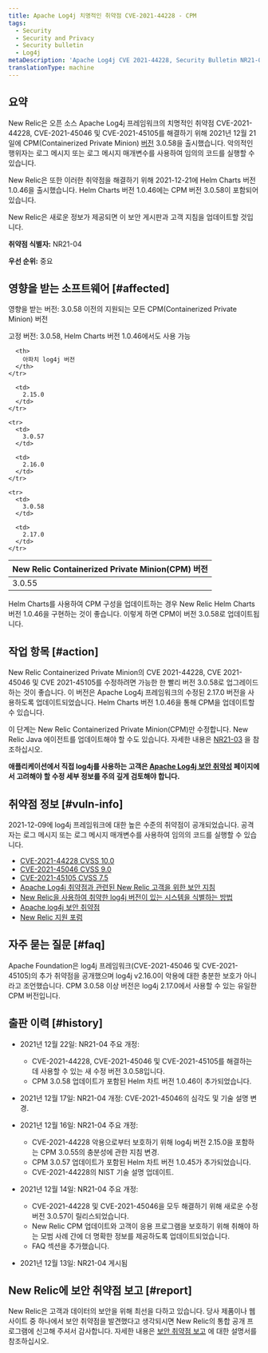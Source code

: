 ```yaml
---
title: Apache Log4j 치명적인 취약점 CVE-2021-44228 - CPM
tags:
  - Security
  - Security and Privacy
  - Security bulletin
  - Log4j
metaDescription: 'Apache Log4j CVE 2021-44228, Security Bulletin NR21-04 (Containerized Private Minions)'
translationType: machine
---
```


## 요약

New Relic은 오픈 소스 Apache Log4j 프레임워크의 치명적인 취약점 CVE-2021-44228, CVE-2021-45046 및 CVE-2021-45105를 해결하기 위해 2021년 12월 21일에 CPM(Containerized Private Minion) [버전](/docs/release-notes/synthetics-release-notes/containerized-private-minions-release-notes/containerized-private-minion-cpm-3058/) 3.0.58을 출시했습니다. 악의적인 행위자는 로그 메시지 또는 로그 메시지 매개변수를 사용하여 임의의 코드를 실행할 수 있습니다.

New Relic은 또한 이러한 취약점을 해결하기 위해 2021-12-21에 Helm Charts 버전 1.0.46을 출시했습니다. Helm Charts 버전 1.0.46에는 CPM 버전 3.0.58이 포함되어 있습니다.

New Relic은 새로운 정보가 제공되면 이 보안 게시판과 고객 지침을 업데이트할 것입니다.

**취약점 식별자:** NR21-04

**우선 순위:** 중요

## 영향을 받는 소프트웨어 [#affected]

영향을 받는 버전: 3.0.58 이전의 지원되는 모든 CPM(Containerized Private Minion) 버전

고정 버전: 3.0.58, Helm Charts 버전 1.0.46에서도 사용 가능

<table>
  <thead>
    <tr>
      <th>
        New Relic Containerized Private Minion(CPM) 버전
      </th>

      <th>
        아파치 log4j 버전
      </th>
    </tr>
  </thead>

  <tbody>
    <tr>
      <td>
        3.0.55
      </td>

      <td>
        2.15.0
      </td>
    </tr>

    <tr>
      <td>
        3.0.57
      </td>

      <td>
        2.16.0
      </td>
    </tr>

    <tr>
      <td>
        3.0.58
      </td>

      <td>
        2.17.0
      </td>
    </tr>
  </tbody>
</table>

Helm Charts를 사용하여 CPM 구성을 업데이트하는 경우 New Relic Helm Charts 버전 1.0.46을 구현하는 것이 좋습니다. 이렇게 하면 CPM이 버전 3.0.58로 업데이트됩니다.

## 작업 항목 [#action]

New Relic Containerized Private Minion의 CVE 2021-44228, CVE 2021-45046 및 CVE 2021-45105를 수정하려면 가능한 한 빨리 버전 3.0.58로 업그레이드하는 것이 좋습니다. 이 버전은 Apache Log4j 프레임워크의 수정된 2.17.0 버전을 사용하도록 업데이트되었습니다. Helm Charts 버전 1.0.46을 통해 CPM을 업데이트할 수 있습니다.

이 단계는 New Relic Containerized Private Minion(CPM)만 수정합니다. New Relic Java 에이전트를 업데이트해야 할 수도 있습니다. 자세한 내용은 [NR21-03](/docs/security/new-relic-security/security-bulletins/security-bulletin-nr21-03) 을 참조하십시오.

**애플리케이션에서 직접 log4j를 사용하는 고객은 [Apache Log4j 보안 취약성](https://logging.apache.org/log4j/2.x/security.html) 페이지에서 고려해야 할 수정 세부 정보를 주의 깊게 검토해야 합니다.**

## 취약점 정보 [#vuln-info]

2021-12-09에 log4j 프레임워크에 대한 높은 수준의 취약점이 공개되었습니다. 공격자는 로그 메시지 또는 로그 메시지 매개변수를 사용하여 임의의 코드를 실행할 수 있습니다.

* [CVE-2021-44228 CVSS 10.0](https://cve.mitre.org/cgi-bin/cvename.cgi?name=CVE-2021-44228)
* [CVE-2021-45046 CVSS 9.0](https://cve.mitre.org/cgi-bin/cvename.cgi?name=CVE-2021-45046)
* [CVE-2021-45105 CVSS 7.5](https://cve.mitre.org/cgi-bin/cvename.cgi?name=CVE-2021-45105)
* [Apache Log4j 취약점과 관련된 New Relic 고객을 위한 보안 지침](https://newrelic.com/blog/nerdlog/security-guidance-for-log4j)
* [New Relic을 사용하여 취약한 log4j 버전이 있는 시스템을 식별하는 방법](https://newrelic.com/blog/how-to-relic/new-relic-log4j-detection)
* [Apache log4j 보안 취약점](https://logging.apache.org/log4j/2.x/security.html)
* [New Relic 지원 포럼](https://discuss.newrelic.com/t/log4j-zero-day-vulnerability-and-the-new-relic-java-agent/170322)

## 자주 묻는 질문 [#faq]

<CollapserGroup>
  <Collapser
    id="357-update"
    title="이미 CPM 3.0.55로 업데이트했습니다. 3.0.58로 업데이트해야 합니까?"
  >
    Apache Foundation은 log4j 프레임워크(CVE-2021-45046 및 CVE-2021-45105)의 추가 취약점을 공개했으며 log4j v2.16.0이 악용에 대한 충분한 보호가 아니라고 조언했습니다. CPM 3.0.58 이상 버전은 log4j 2.17.0에서 사용할 수 있는 유일한 CPM 버전입니다.
  </Collapser>
</CollapserGroup>

## 출판 이력 [#history]

* 2021년 12월 22일: NR21-04 주요 개정:

  * CVE-2021-44228, CVE-2021-45046 및 CVE-2021-45105를 해결하는 데 사용할 수 있는 새 수정 버전 3.0.58입니다.
  * CPM 3.0.58 업데이트가 포함된 Helm 차트 버전 1.0.46이 추가되었습니다.

* 2021년 12월 17일: NR21-04 개정: CVE-2021-45046의 심각도 및 기술 설명 변경.

* 2021년 12월 16일: NR21-04 주요 개정:

  * CVE-2021-44228 악용으로부터 보호하기 위해 log4j 버전 2.15.0을 포함하는 CPM 3.0.55의 충분성에 관한 지침 변경.
  * CPM 3.0.57 업데이트가 포함된 Helm 차트 버전 1.0.45가 추가되었습니다.
  * CVE-2021-44228의 NIST 기술 설명 업데이트.

* 2021년 12월 14일: NR21-04 주요 개정:

  * CVE-2021-44228 및 CVE-2021-45046을 모두 해결하기 위해 새로운 수정 버전 3.0.57이 릴리스되었습니다.
  * New Relic CPM 업데이트와 고객이 응용 프로그램을 보호하기 위해 취해야 하는 모범 사례 간에 더 명확한 정보를 제공하도록 업데이트되었습니다.
  * FAQ 섹션을 추가했습니다.

* 2021년 12월 13일: NR21-04 게시됨

## New Relic에 보안 취약점 보고 [#report]

New Relic은 고객과 데이터의 보안을 위해 최선을 다하고 있습니다. 당사 제품이나 웹사이트 중 하나에서 보안 취약점을 발견했다고 생각되시면 New Relic의 통합 공개 프로그램에 신고해 주셔서 감사합니다. 자세한 내용은 [보안 취약점 보고](/docs/security/new-relic-security/data-privacy/reporting-security-vulnerabilities) 에 대한 설명서를 참조하십시오.